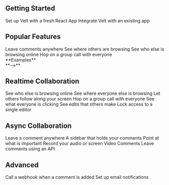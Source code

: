 

## Getting Started
<CardGroup cols={2}>

<Card title="Quickstart" href="/get-started/quickstart" icon="circle-play"  color="#7CE38B" iconType="light">
    Set up Velt with a fresh React App
</Card>

<Card title="Setup" href="/get-started/setup" icon="gear" color="#77BDFB" iconType="light">
    Integrate Velt with an existing app
</Card>
</CardGroup>


## Popular Features

<CardGroup cols={2}>
  <Card title="Comments" href="/async-collaboration/comments/overview" icon="comment" color="#FAA356" iconType="light">
    Leave comments anywhere
  </Card>
  <Card title="Cursors" href="/realtime-collaboration/cursors/overview" icon="arrow-pointer" color="#FAA356"  iconType="light">
   See where others are browsing
  </Card>
  <Card title="Presence" href="/realtime-collaboration/presence/overview" icon="circle-user" color="#FAA356"  iconType="light">
    See who else is browsing online
  </Card>
  <Card title="Recorder" href="/async-collaboration/recorder/overview" icon="video" color="#FAA356"  iconType="light">
    Hop on a group call with everyone
  </Card>

</CardGroup>


<Card href="/examples/overview" color="orange">
<div className="flex justify-between">

<div>
**Examples**
</div>

<div>
**-->**
</div>


</div>
</Card>

## Realtime Collaboration

<CardGroup cols={3}>
  <Card title="Presence" href="/realtime-collaboration/presence/overview" icon="circle-user" color="#7CE38B" iconType="light">
    See who else is browsing online
  </Card>
  <Card title="Cursors" href="/realtime-collaboration/cursors/overview" icon="arrow-pointer" color="#7CE38B" iconType="light">
   See where everyone else is browsing
  </Card>
  <Card title="Follow Me Mode" href="/realtime-collaboration/flock-mode/overview" icon="bird" color="#7CE38B"  iconType="light">
   Let others follow along your screen
  </Card>
  <Card title="Huddle" href="/realtime-collaboration/huddle/overview" icon="headphones" color="#7CE38B" iconType="light">
    Hop on a group call with everyone
  </Card>
  <Card title="Live Selection" href="/realtime-collaboration/live-selection/overview" icon="square-dashed" color="#7CE38B" iconType="light">
    See what everyone is clicking
  </Card>
  <Card title="Live State Sync" href="/realtime-collaboration/live-state-sync/overview" icon="rotate" color="#7CE38B" iconType="light">
    See edits that others make
  </Card>
  <Card title="Single Editor Mode" href="/realtime-collaboration/single-editor-mode/overview" icon="lock" color="#7CE38B" iconType="light">
    Lock access to a single editor
  </Card>


</CardGroup>

## Async Collaboration

<CardGroup cols={3}>
  <Card title="Comments" href="/async-collaboration/comments/overview" icon="comment" color="#77BDFB" iconType="light">
    Leave a comment anywhere
  </Card>
  <Card title="Comments Sidebar"  href="/async-collaboration/comments-sidebar/overview"icon="sidebar" color="#77BDFB" iconType="light">
    A sidebar that holds your comments
  </Card>
  <Card title="Arrows" href="/async-collaboration/arrows/overview" icon="arrow-up-right" color="#77BDFB" iconType="light">
    Point at what is important
  </Card>
  <Card title="Recorder" href="/async-collaboration/recorder/overview" icon="video" color="#77BDFB"  iconType="light">
    Record your audio or screen
  </Card>
  <Card title="Media Player Comments" href="/async-collaboration/media-player-comments/overview" icon="circle-play" color="#77BDFB"  iconType="light">
    Video Comments
  </Card>
  <Card title="System Comments" href="/async-collaboration/system-comments/overview" icon="server" color="#77BDFB"  iconType="light">
    Leave comments using an API
  </Card>
</CardGroup>


## Advanced


<CardGroup cols={3}>
  <Card title="Webhooks" href="/webhooks/overview" icon="webhook" color="#CEA5FB" iconType="light">
    Call a webhook when a comment is added
  </Card>
  <Card title="Notifications" href="/notifications/email/overview"  icon="bell" color="#CEA5FB" iconType="light">
   Set up email notifications
  </Card>
</CardGroup>






